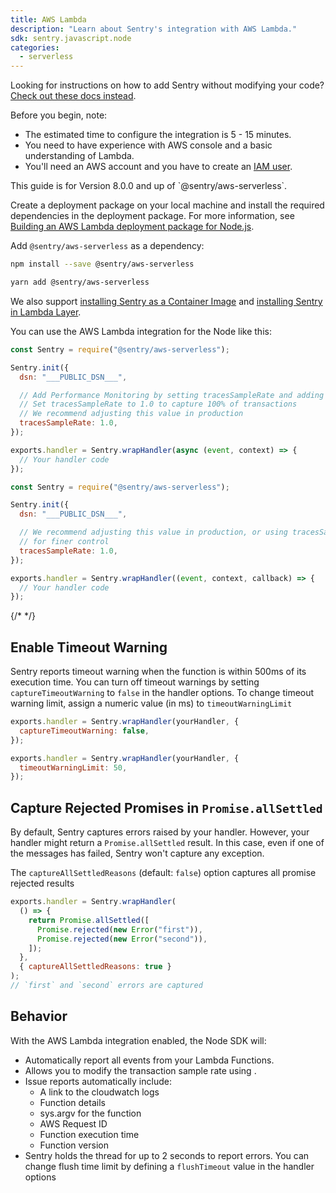 ```yaml
---
title: AWS Lambda
description: "Learn about Sentry's integration with AWS Lambda."
sdk: sentry.javascript.node
categories:
  - serverless
---
```


<Note>

Looking for instructions on how to add Sentry without modifying your code? [Check out these docs instead](/product/integrations/cloud-monitoring/aws-lambda/).

</Note>

Before you begin, note:

- The estimated time to configure the integration is 5 - 15 minutes.
- You need to have experience with AWS console and a basic understanding of Lambda.
- You'll need an AWS account and you have to create an [IAM user](https://docs.aws.amazon.com/IAM/latest/UserGuide/id_users_create.html).

<Note>
  This guide is for Version 8.0.0 and up of `@sentry/aws-serverless`.
</Note>

Create a deployment package on your local machine and install the required dependencies in the deployment package. For more information, see [Building an AWS Lambda deployment package for Node.js](https://aws.amazon.com/premiumsupport/knowledge-center/lambda-deployment-package-nodejs/).

Add `@sentry/aws-serverless` as a dependency:

```bash {tabTitle:npm}
npm install --save @sentry/aws-serverless
```

```bash {tabTitle:Yarn}
yarn add @sentry/aws-serverless
```

We also support [installing Sentry as a Container Image](/platforms/javascript/guides/aws-lambda/container-image/) and [installing Sentry in Lambda Layer](/platforms/javascript/guides/aws-lambda/layer/).

You can use the AWS Lambda integration for the Node like this:

<SignInNote />

```javascript {tabTitle:async}
const Sentry = require("@sentry/aws-serverless");

Sentry.init({
  dsn: "___PUBLIC_DSN___",

  // Add Performance Monitoring by setting tracesSampleRate and adding integration
  // Set tracesSampleRate to 1.0 to capture 100% of transactions
  // We recommend adjusting this value in production
  tracesSampleRate: 1.0,
});

exports.handler = Sentry.wrapHandler(async (event, context) => {
  // Your handler code
});
```

```javascript {tabTitle:sync}
const Sentry = require("@sentry/aws-serverless");

Sentry.init({
  dsn: "___PUBLIC_DSN___",

  // We recommend adjusting this value in production, or using tracesSampler
  // for finer control
  tracesSampleRate: 1.0,
});

exports.handler = Sentry.wrapHandler((event, context, callback) => {
  // Your handler code
});
```

{/* <!-- TODO-ADD-VERIFICATION-EXAMPLE --> */}

## Enable Timeout Warning

Sentry reports timeout warning when the function is within 500ms of its execution time. You can turn off timeout warnings by setting `captureTimeoutWarning` to `false` in the handler options. To change timeout warning limit, assign a numeric value (in ms) to `timeoutWarningLimit`

```javascript {tabTitle:captureTimeoutWarning}
exports.handler = Sentry.wrapHandler(yourHandler, {
  captureTimeoutWarning: false,
});
```

```javascript {tabTitle:timeoutWarning}
exports.handler = Sentry.wrapHandler(yourHandler, {
  timeoutWarningLimit: 50,
});
```

## Capture Rejected Promises in `Promise.allSettled`

By default, Sentry captures errors raised by your handler.
However, your handler might return a `Promise.allSettled` result.
In this case, even if one of the messages has failed, Sentry won't capture any exception.

The `captureAllSettledReasons` (default: `false`) option captures all promise rejected results

```javascript {tabTitle:captureAllSettledReasons}
exports.handler = Sentry.wrapHandler(
  () => {
    return Promise.allSettled([
      Promise.rejected(new Error("first")),
      Promise.rejected(new Error("second")),
    ]);
  },
  { captureAllSettledReasons: true }
);
// `first` and `second` errors are captured
```

## Behavior

With the AWS Lambda integration enabled, the Node SDK will:

- Automatically report all events from your Lambda Functions.
- Allows you to <PlatformLink to="/configuration/sampling/#configuring-the-transaction-sample-rate">modify the transaction sample rate</PlatformLink> using <PlatformIdentifier name="traces-sample-rate" />.
- Issue reports automatically include:
  - A link to the cloudwatch logs
  - Function details
  - sys.argv for the function
  - AWS Request ID
  - Function execution time
  - Function version
- Sentry holds the thread for up to 2 seconds to report errors. You can change flush time limit by defining a `flushTimeout` value in the handler options
